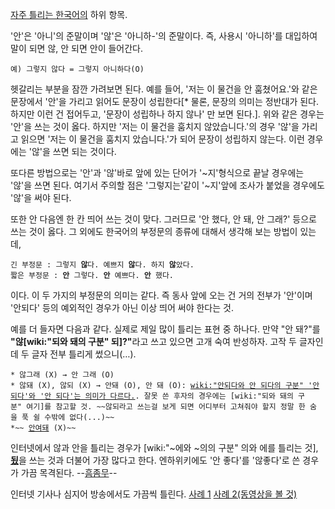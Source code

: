 [[자주 틀리는 한국어]]의 하위 항목.

'안'은 '아니'의 준말이며 '않'은 '아니하-'의 준말이다. 즉, 사용시 '아니하'를 대입하여 말이 되면 않, 안 되면 안이 들어간다.

 예) 그렇지 않다 = 그렇지 아니하다(O)

헷갈리는 부분을 잠깐 가려보면 된다. 예를 들어, '저는 이 물건을 안 훔쳤어요.'와 같은 문장에서 '안'을 가리고 읽어도 문장이 성립한다[* 물론, 문장의 의미는 정반대가 된다. 하지만 이런 건 접어두고, '문장이 성립하나 하지 않나' 만 보면 된다.]. 위와 같은 경우는 '안'을 쓰는 것이 옳다. 하지만 '저는 이 물건을 훔치지 않았습니다.'의 경우 '않'을 가리고 읽으면 '저는 이 물건을 훔치지 았습니다.'가 되어 문장이 성립하지 않는다. 이런 경우에는 '않'을 쓰면 되는 것이다.

또다른 방법으로는 '안'과 '않'바로 앞에 있는 단어가 '~지'형식으로 끝날 경우에는 '않'을 쓰면 된다. 여기서 주의할 점은 '그렇지는'같이 '~지'앞에 조사가 붙었을 경우에도 '않'을 써야 된다.

또한 안 다음엔 한 칸 띄어 쓰는 것이 맞다. 그러므로 '안 했다, 안 돼, 안 그래?' 등으로 쓰는 것이 옳다. 그 외에도 한국어의 부정문의 종류에 대해서 생각해 보는 방법이 있는데,

 긴 부정문 : 그렇지 '''않'''다. 예쁘지 '''않'''다. 하지 '''않'''았다.
 짧은 부정문 : '''안''' 그렇다. '''안''' 예쁘다. '''안''' 했다.

이다. 이 두 가지의 부정문의 의미는 같다. 즉 동사 앞에 오는 건 거의 전부가 '안'이며 '안되다' 등의 예외적인 경우가 아닌 이상 띄어 써야 한다는 것.

예를 더 들자면 다음과 같다. 실제로 제일 많이 틀리는 표현 중 하나다. 만약 "안 돼?"를 '''"않[wiki:"되와 돼의 구분" 되]?"'''라고 쓰고 있으면 고개 숙여 반성하자. 고작 두 글자인데 두 글자 전부 틀리게 썼으니(…).

 * 않그래 (X) → 안 그래 (O)
 * 않돼 (X), 않되 (X) → 안돼 (O), 안 돼 (O): [[wiki:"안되다와 안 되다의 구분" '안되다'와 '안 되다'는 의미가 다르다.]]. 잘못 쓴 후자의 경우에는 [wiki:"되와 돼의 구분" 여기]를 참고할 것. ~~않되라고 쓰는걸 보게 되면 어디부터 고쳐줘야 할지 정말 한 숨을 푹 쉴 수밖에 없다(...)~~
 *~~ [[안여돼]] (X)~~

인터넷에서 않과 안을 틀리는 경우가 [wiki:"~에와 ~의의 구분" 의와 에를 틀리는 것], '''[[됬]]'''을 쓰는 것과 더불어 가장 많다고 한다. 엔하위키에도 '안 좋다'를 '않좋다'로 쓴 경우가 가끔 목격된다. --[[흠좀무]]--

인터넷 기사나 심지어 방송에서도 가끔씩 틀린다.
[http://news.mt.co.kr/mtview.php?no=2013031314468233875 사례 1]
[http://news.tv.chosun.com/site/data/html_dir/2013/06/10/2013061090259.html 사례 2(동영상을 볼 것)]
